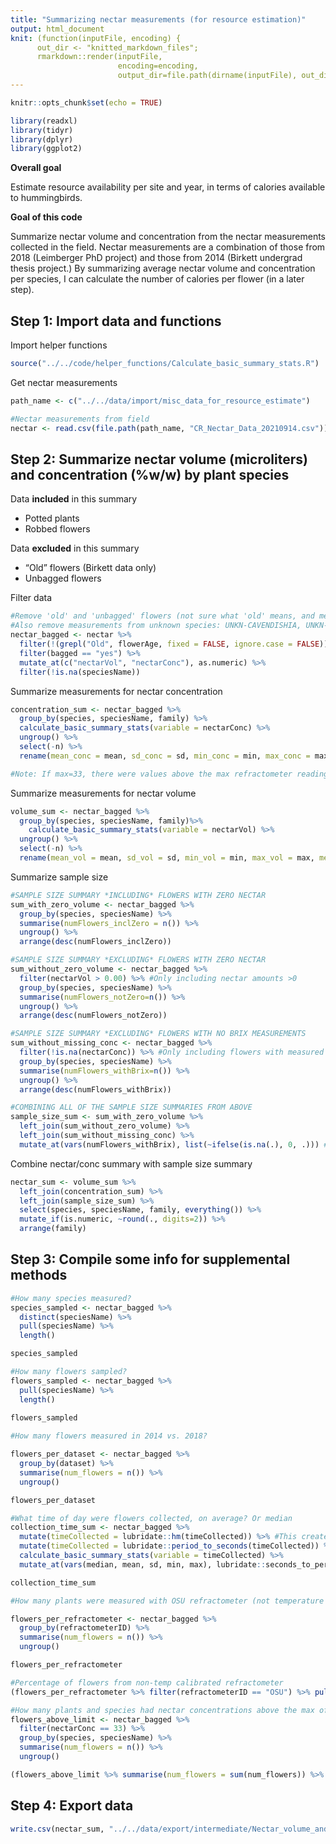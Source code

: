 ```yaml
---
title: "Summarizing nectar measurements (for resource estimation)"
output: html_document
knit: (function(inputFile, encoding) {
      out_dir <- "knitted_markdown_files";
      rmarkdown::render(inputFile,
                        encoding=encoding,
                        output_dir=file.path(dirname(inputFile), out_dir))})
---
```


```r
knitr::opts_chunk$set(echo = TRUE)

library(readxl)
library(tidyr)
library(dplyr)
library(ggplot2)
```

**Overall goal**

Estimate resource availability per site and year, in terms of calories available to hummingbirds.

**Goal of this code**

Summarize nectar volume and concentration from the nectar measurements collected in the field. Nectar measurements are a combination of those from 2018 (Leimberger PhD project) and those from 2014 (Birkett undergrad thesis project.) By summarizing average nectar volume and concentration per species, I can calculate the number of calories per flower (in a later step).


## Step 1: Import data and functions

Import helper functions
```r
source("../../code/helper_functions/Calculate_basic_summary_stats.R")
```

Get nectar measurements
```r
path_name <- c("../../data/import/misc_data_for_resource_estimate")

#Nectar measurements from field
nectar <- read.csv(file.path(path_name, "CR_Nectar_Data_20210914.csv"))
```

## Step 2: Summarize nectar volume (microliters) and concentration (%w/w) by plant species

Data **included** in this summary

- Potted plants
- Robbed flowers

Data **excluded** in this summary

- "Old" flowers (Birkett data only)
- Unbagged flowers

Filter data
```r
#Remove 'old' and 'unbagged' flowers (not sure what 'old' means, and measuring 'old' flowers could be problematic for single-day flowers)
#Also remove measurements from unknown species: UNKN-CAVENDISHIA, UNKN-IMPATIENS, and HETO x HELA
nectar_bagged <- nectar %>%
  filter(!(grepl("Old", flowerAge, fixed = FALSE, ignore.case = FALSE))) %>%
  filter(bagged == "yes") %>%
  mutate_at(c("nectarVol", "nectarConc"), as.numeric) %>%
  filter(!is.na(speciesName))
```

Summarize measurements for nectar concentration
```r
concentration_sum <- nectar_bagged %>%
  group_by(species, speciesName, family) %>%
  calculate_basic_summary_stats(variable = nectarConc) %>%
  ungroup() %>%
  select(-n) %>%
  rename(mean_conc = mean, sd_conc = sd, min_conc = min, max_conc = max, median_conc = median)

#Note: If max=33, there were values above the max refractometer reading (32%)
```

Summarize measurements for nectar volume
```r
volume_sum <- nectar_bagged %>%
  group_by(species, speciesName, family)%>%
    calculate_basic_summary_stats(variable = nectarVol) %>%
  ungroup() %>%
  select(-n) %>%
  rename(mean_vol = mean, sd_vol = sd, min_vol = min, max_vol = max, median_vol = median)
```

Summarize sample size
```r
#SAMPLE SIZE SUMMARY *INCLUDING* FLOWERS WITH ZERO NECTAR
sum_with_zero_volume <- nectar_bagged %>%
  group_by(species, speciesName) %>%
  summarise(numFlowers_inclZero = n()) %>%
  ungroup() %>%
  arrange(desc(numFlowers_inclZero))

#SAMPLE SIZE SUMMARY *EXCLUDING* FLOWERS WITH ZERO NECTAR
sum_without_zero_volume <- nectar_bagged %>%
  filter(nectarVol > 0.00) %>% #Only including nectar amounts >0
  group_by(species, speciesName) %>%
  summarise(numFlowers_notZero=n()) %>%
  ungroup() %>%
  arrange(desc(numFlowers_notZero))

#SAMPLE SIZE SUMMARY *EXCLUDING* FLOWERS WITH NO BRIX MEASUREMENTS
sum_without_missing_conc <- nectar_bagged %>%
  filter(!is.na(nectarConc)) %>% #Only including flowers with measured concentrations
  group_by(species, speciesName) %>%
  summarise(numFlowers_withBrix=n()) %>%
  ungroup() %>%
  arrange(desc(numFlowers_withBrix))

#COMBINING ALL OF THE SAMPLE SIZE SUMMARIES FROM ABOVE
sample_size_sum <- sum_with_zero_volume %>%
  left_join(sum_without_zero_volume) %>%
  left_join(sum_without_missing_conc) %>%
  mutate_at(vars(numFlowers_withBrix), list(~ifelse(is.na(.), 0, .))) #Replace zeroes with NA
```

Combine nectar/conc summary with sample size summary
```r
nectar_sum <- volume_sum %>%
  left_join(concentration_sum) %>%
  left_join(sample_size_sum) %>%
  select(species, speciesName, family, everything()) %>%
  mutate_if(is.numeric, ~round(., digits=2)) %>%
  arrange(family)
```

## Step 3: Compile some info for supplemental methods

```r
#How many species measured?
species_sampled <- nectar_bagged %>%
  distinct(speciesName) %>%
  pull(speciesName) %>%
  length()

species_sampled

#How many flowers sampled?
flowers_sampled <- nectar_bagged %>%
  pull(speciesName) %>%
  length()
  
flowers_sampled

#How many flowers measured in 2014 vs. 2018?

flowers_per_dataset <- nectar_bagged %>%
  group_by(dataset) %>%
  summarise(num_flowers = n()) %>%
  ungroup()

flowers_per_dataset

#What time of day were flowers collected, on average? Or median
collection_time_sum <- nectar_bagged %>%
  mutate(timeCollected = lubridate::hm(timeCollected)) %>% #This creates a period object
  mutate(timeCollected = lubridate::period_to_seconds(timeCollected)) %>% ##Convert period object to seconds to do math
  calculate_basic_summary_stats(variable = timeCollected) %>%
  mutate_at(vars(median, mean, sd, min, max), lubridate::seconds_to_period) ##Convert back to period object

collection_time_sum

#How many plants were measured with OSU refractometer (not temperature calibrated) vs Rice refractometer (temperature calibrated)?

flowers_per_refractometer <- nectar_bagged %>%
  group_by(refractometerID) %>%
  summarise(num_flowers = n()) %>%
  ungroup()

flowers_per_refractometer

#Percentage of flowers from non-temp calibrated refractometer
(flowers_per_refractometer %>% filter(refractometerID == "OSU") %>% pull(num_flowers))/flowers_sampled

#How many plants and species had nectar concentrations above the max of the refractometer? These have nectar concentrations of 33 degrees Brix.
flowers_above_limit <- nectar_bagged %>%
  filter(nectarConc == 33) %>% 
  group_by(species, speciesName) %>%
  summarise(num_flowers = n()) %>%
  ungroup()

(flowers_above_limit %>% summarise(num_flowers = sum(num_flowers)) %>% pull(num_flowers)/flowers_sampled)
```

## Step 4: Export data
```r
write.csv(nectar_sum, "../../data/export/intermediate/Nectar_volume_and_concentration_summary.csv")
```